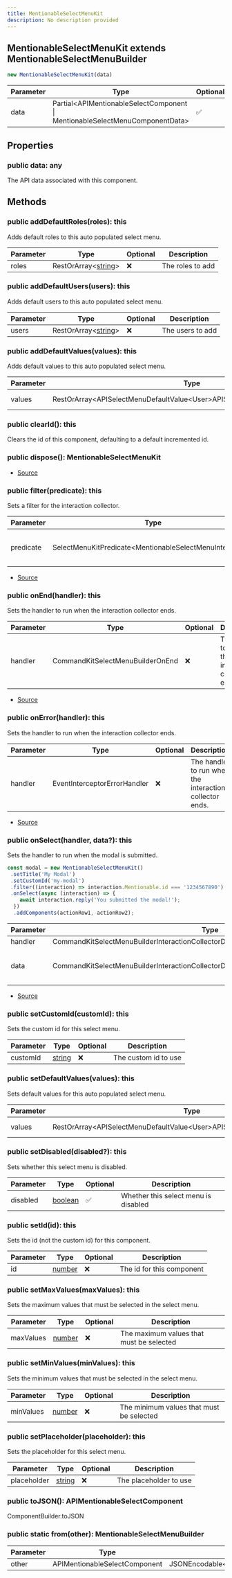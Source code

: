 ```yaml
---
title: MentionableSelectMenuKit
description: No description provided
---
```



## MentionableSelectMenuKit extends MentionableSelectMenuBuilder


```typescript
new MentionableSelectMenuKit(data)
```
| Parameter | Type | Optional |
| ----------- | ----------- | ----------- |
| data | Partial\<APIMentionableSelectComponent \| MentionableSelectMenuComponentData> | ✅ |


## Properties
### public data: any
The API data associated with this component.

## Methods
### public addDefaultRoles(roles): this
Adds default roles to this auto populated select menu.



| Parameter | Type | Optional | Description |
| ----------- | ----------- | ----------- | ----------- |
| roles | RestOrArray\<[string](https://developer.mozilla.org/en-US/docs/Web/JavaScript/Reference/Global_Objects/String)> | ❌ | The roles to add |
### public addDefaultUsers(users): this
Adds default users to this auto populated select menu.



| Parameter | Type | Optional | Description |
| ----------- | ----------- | ----------- | ----------- |
| users | RestOrArray\<[string](https://developer.mozilla.org/en-US/docs/Web/JavaScript/Reference/Global_Objects/String)> | ❌ | The users to add |
### public addDefaultValues(values): this
Adds default values to this auto populated select menu.



| Parameter | Type | Optional | Description |
| ----------- | ----------- | ----------- | ----------- |
| values | RestOrArray\<APISelectMenuDefaultValue\<User>APISelectMenuDefaultValue\<Role>> | ❌ | The values to add |
### public clearId(): this
Clears the id of this component, defaulting to a default incremented id.
### public dispose(): MentionableSelectMenuKit
- [Source](https://github.com/underctrl-io/commandkit/blob/98b939d6fdf8beaae597b4dc0351a139da52ee8d/packages/commandkit/src/components/v1/select-menu/MentionableSelectMenuKit.ts#L193)
### public filter(predicate): this
Sets a filter for the interaction collector.



| Parameter | Type | Optional | Description |
| ----------- | ----------- | ----------- | ----------- |
| predicate | SelectMenuKitPredicate\<MentionableSelectMenuInteraction> | ❌ | The filter to use for the interaction collector. |


- [Source](https://github.com/underctrl-io/commandkit/blob/98b939d6fdf8beaae597b4dc0351a139da52ee8d/packages/commandkit/src/components/v1/select-menu/MentionableSelectMenuKit.ts#L139)
### public onEnd(handler): this
Sets the handler to run when the interaction collector ends.



| Parameter | Type | Optional | Description |
| ----------- | ----------- | ----------- | ----------- |
| handler | CommandKitSelectMenuBuilderOnEnd | ❌ | The handler to run when the interaction collector ends. |


- [Source](https://github.com/underctrl-io/commandkit/blob/98b939d6fdf8beaae597b4dc0351a139da52ee8d/packages/commandkit/src/components/v1/select-menu/MentionableSelectMenuKit.ts#L103)
### public onError(handler): this
Sets the handler to run when the interaction collector ends.



| Parameter | Type | Optional | Description |
| ----------- | ----------- | ----------- | ----------- |
| handler | EventInterceptorErrorHandler | ❌ | The handler to run when the interaction collector ends. |


- [Source](https://github.com/underctrl-io/commandkit/blob/98b939d6fdf8beaae597b4dc0351a139da52ee8d/packages/commandkit/src/components/v1/select-menu/MentionableSelectMenuKit.ts#L121)
### public onSelect(handler, data?): this
Sets the handler to run when the modal is submitted.

```ts
const modal = new MentionableSelectMenuKit()
 .setTitle('My Modal')
 .setCustomId('my-modal')
 .filter((interaction) => interaction.Mentionable.id === '1234567890')
 .onSelect(async (interaction) => {
    await interaction.reply('You submitted the modal!');
  })
  .addComponents(actionRow1, actionRow2);
```

| Parameter | Type | Optional | Description |
| ----------- | ----------- | ----------- | ----------- |
| handler | CommandKitSelectMenuBuilderInteractionCollectorDispatch\<MentionableSelectMenuInteraction | MentionableSelectMenuKit> | ❌ | The handler to run when the modal is submitted. |
| data | CommandKitSelectMenuBuilderInteractionCollectorDispatchContextData | ✅ | The context data for the interaction collector. |


- [Source](https://github.com/underctrl-io/commandkit/blob/98b939d6fdf8beaae597b4dc0351a139da52ee8d/packages/commandkit/src/components/v1/select-menu/MentionableSelectMenuKit.ts#L65)
### public setCustomId(customId): this
Sets the custom id for this select menu.



| Parameter | Type | Optional | Description |
| ----------- | ----------- | ----------- | ----------- |
| customId | [string](https://developer.mozilla.org/en-US/docs/Web/JavaScript/Reference/Global_Objects/String) | ❌ | The custom id to use |
### public setDefaultValues(values): this
Sets default values for this auto populated select menu.



| Parameter | Type | Optional | Description |
| ----------- | ----------- | ----------- | ----------- |
| values | RestOrArray\<APISelectMenuDefaultValue\<User>APISelectMenuDefaultValue\<Role>> | ❌ | The values to set |
### public setDisabled(disabled?): this
Sets whether this select menu is disabled.



| Parameter | Type | Optional | Description |
| ----------- | ----------- | ----------- | ----------- |
| disabled | [boolean](https://developer.mozilla.org/en-US/docs/Web/JavaScript/Reference/Global_Objects/Boolean) | ✅ | Whether this select menu is disabled |
### public setId(id): this
Sets the id (not the custom id) for this component.



| Parameter | Type | Optional | Description |
| ----------- | ----------- | ----------- | ----------- |
| id | [number](https://developer.mozilla.org/en-US/docs/Web/JavaScript/Reference/Global_Objects/Number) | ❌ | The id for this component |
### public setMaxValues(maxValues): this
Sets the maximum values that must be selected in the select menu.



| Parameter | Type | Optional | Description |
| ----------- | ----------- | ----------- | ----------- |
| maxValues | [number](https://developer.mozilla.org/en-US/docs/Web/JavaScript/Reference/Global_Objects/Number) | ❌ | The maximum values that must be selected |
### public setMinValues(minValues): this
Sets the minimum values that must be selected in the select menu.



| Parameter | Type | Optional | Description |
| ----------- | ----------- | ----------- | ----------- |
| minValues | [number](https://developer.mozilla.org/en-US/docs/Web/JavaScript/Reference/Global_Objects/Number) | ❌ | The minimum values that must be selected |
### public setPlaceholder(placeholder): this
Sets the placeholder for this select menu.



| Parameter | Type | Optional | Description |
| ----------- | ----------- | ----------- | ----------- |
| placeholder | [string](https://developer.mozilla.org/en-US/docs/Web/JavaScript/Reference/Global_Objects/String) | ❌ | The placeholder to use |
### public toJSON(): APIMentionableSelectComponent
ComponentBuilder.toJSON
### public static from(other): MentionableSelectMenuBuilder
| Parameter | Type | Optional |
| ----------- | ----------- | ----------- |
| other | APIMentionableSelectComponent | JSONEncodable\<APIMentionableSelectComponent> | ❌ |